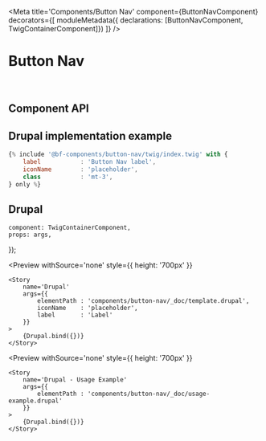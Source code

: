 


<Meta 
    title='Components/Button Nav' 
    component={ButtonNavComponent}
    decorators={[
        moduleMetadata({ declarations: [ButtonNavComponent, TwigContainerComponent]})
    ]}
/>


# Button Nav

<br/>



## Component API

<Props of={ButtonNavComponent} />



## Drupal implementation example

```jsx
{% include '@bf-components/button-nav/twig/index.twig' with {
    label           : 'Button Nav label',
    iconName        : 'placeholder',
    class           : 'mt-3',
} only %}
```

## Drupal

    component: TwigContainerComponent,
    props: args,
});


<Preview
    withSource='none'
    style={{ height: '700px' }}
>
    <Story 
        name='Drupal'
        args={{
            elementPath : 'components/button-nav/_doc/template.drupal',
            iconName    : 'placeholder',
            label       : 'Label'
        }}
    >
        {Drupal.bind({})}
    </Story>
</Preview>


<Preview
    withSource='none'
    style={{ height: '700px' }}
>
    <Story 
        name='Drupal - Usage Example'
        args={{
            elementPath : 'components/button-nav/_doc/usage-example.drupal'
        }}
    >
        {Drupal.bind({})}
    </Story>
</Preview>